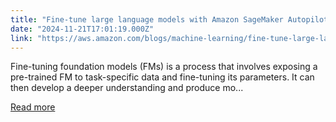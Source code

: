 ```yaml
---
title: "Fine-tune large language models with Amazon SageMaker Autopilot"
date: "2024-11-21T17:01:19.000Z"
link: "https://aws.amazon.com/blogs/machine-learning/fine-tune-large-language-models-with-amazon-sagemaker-autopilot/"
---
```


Fine-tuning foundation models (FMs) is a process that involves exposing a pre-trained FM to task-specific data and fine-tuning its parameters. It can then develop a deeper understanding and produce mo...

[Read more](https://aws.amazon.com/blogs/machine-learning/fine-tune-large-language-models-with-amazon-sagemaker-autopilot/)
